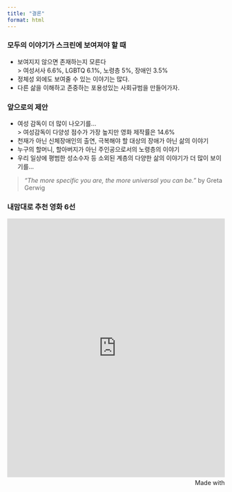 ```yaml
---
title: "결론"
format: html
---
```





### 모두의 이야기가 스크린에 보여져야 할 때

- 보여지지 않으면 존재하는지 모른다  
> 여성서사 6.6%, LGBTQ 6.1%, 노령층 5%, 장애인 3.5%  
- 정체성 외에도 보여줄 수 있는 이야기는 많다.
- 다른 삶을 이해하고 존중하는 포용성있는 사회규범을 만들어가자.




### 앞으로의 제안

- 여성 감독이 더 많이 나오기를...  
> 여성감독이 다양성 점수가 가장 높지만 영화 제작률은 14.6%
- 천재가 아닌 신체장애인의 출연, 극복해야 할 대상의 장애가 아닌 삶의 이야기    
- 누구의 할머니, 할아버지가 아닌 주인공으로서의 노령층의 이야기  
- 우리 일상에 평범한 성소수자 등 소외된 계층의 다양한 삶의 이야기가 더 많이 보이기를...  




> *“The more specific you are, the more universal you can be.”* by Greta Gerwig




### 내맘대로 추천 영화 6선

<iframe src='https://flo.uri.sh/visualisation/23824518/embed' title='Interactive or visual content' class='flourish-embed-iframe' frameborder='0' scrolling='no' style='width:100%;height:600px;' sandbox='allow-same-origin allow-forms allow-scripts allow-downloads allow-popups allow-popups-to-escape-sandbox allow-top-navigation-by-user-activation'></iframe><div style='width:100%!;margin-top:4px!important;text-align:right!important;'><a class='flourish-credit' href='https://public.flourish.studio/visualisation/23824518/?utm_source=embed&utm_campaign=visualisation/23824518' target='_top' style='text-decoration:none!important'><img alt='Made with Flourish' src='https://public.flourish.studio/resources/made_with_flourish.svg' style='width:105px!important;height:16px!important;border:none!important;margin:0!important;'> </a></div>